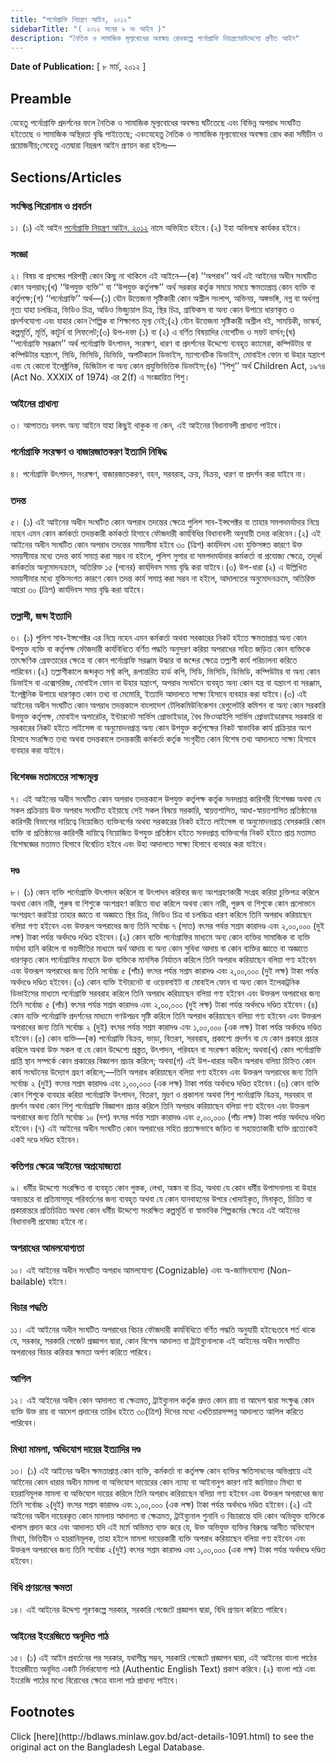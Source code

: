 ```yaml
---
title: "পর্নোগ্রাফি নিয়ন্ত্রণ আইন, ২০১২"
sidebarTitle: "( ২০১২ সনের ৯ নং আইন )"
description: "নৈতিক ও সামাজিক মূল্যবোধের অবক্ষয় রোধকল্পে পর্নোগ্রাফি নিয়ন্ত্রণেরউদ্দেশ্যে প্রণীত আইন"
---
```


**Date of Publication:** [ ৮ মার্চ, ২০১২ ]

## Preamble

যেহেতু পর্নোগ্রাফি প্রদর্শনের ফলে নৈতিক ও সামাজিক মূল্যবোধের অবক্ষয় ঘটিতেছে এবং বিভিন্ন অপরাধ সংঘটিত হইতেছে ও সামাজিক অস্থিরতা বৃদ্ধি পাইতেছে; এবংযেহেতু নৈতিক ও সামাজিক মূল্যবোধের অবক্ষয় রোধ করা সমীচীন ও প্রয়োজনীয়;সেহেতু এতদ্বারা নিম্নরূপ আইন প্রণয়ন করা হইলঃ—

## Sections/Articles

### সংক্ষিপ্ত শিরোনাম ও প্রবর্তন

১। (১) এই আইন [পর্নোগ্রাফি নিয়ন্ত্রণ আইন, ২০১২](/laws/volume-42/act-1091 "পর্নোগ্রাফি নিয়ন্ত্রণ আইন, ২০১২") নামে অভিহিত হইবে।(২) ইহা অবিলম্বে কার্যকর হইবে।

### সংজ্ঞা

২। বিষয় বা প্রসঙ্গের পরিপন্থী কোন কিছু না থাকিলে এই আইনে—(ক) ‘‘অপরাধ’’ অর্থ এই আইনের অধীন সংঘটিত কোন অপরাধ;(খ) ‘‘উপযুক্ত ব্যক্তি’’ বা ‘‘উপযুক্ত কর্তৃপক্ষ’’ অর্থ সরকার কর্তৃক সময়ে সময়ে ক্ষমতাপ্রাপ্ত কোন ব্যক্তি বা কর্তৃপক্ষ;(গ) ‘‘পর্নোগ্রাফি’’ অর্থ—(১) যৌন উত্তেজনা সৃষ্টিকারী কোন অশ্লীল সংলাপ, অভিনয়, অঙ্গভঙ্গি, নগ্ন বা অর্ধনগ্ন নৃত্য যাহা চলচ্চিত্র, ভিডিও চিত্র, অডিও ভিজ্যুয়াল চিত্র, স্থির চিত্র, গ্রাফিকস বা অন্য কোন উপায়ে ধারণকৃত ও প্রদর্শনযোগ্য এবং যাহার কোন শৈল্পিক বা শিক্ষাগত মূল্য নেই;(২) যৌন উত্তেজনা সৃষ্টিকারী অশ্লীল বই, সাময়িকী, ভাস্কর্য, কল্পমূর্তি, মূর্তি, কাটুর্ন বা লিফলেট;(৩) উপ-দফা (১) বা (২) এ বর্ণিত বিষয়াদির নেগেটিভ ও সফট বার্সন;(ঘ) ‘‘পর্নোগ্রাফি সরঞ্জাম’’ অর্থ পর্নোগ্রাফি উৎপাদন, সংরক্ষণ, ধারণ বা প্রদর্শনের উদ্দেশ্যে ব্যবহৃত ক্যামেরা, কম্পিউটার বা কম্পিউটার যন্ত্রাংশ, সিডি, ভিসিডি, ডিভিডি, অপটিক্যাল ডিভাইস, ম্যাগনেটিক ডিভাইস, মোবাইল ফোন বা উহার যন্ত্রাংশ এবং যে কোনো ইলেক্ট্রনিক, ডিজিটাল বা অন্য কোন প্রযুক্তিভিত্তিক ডিভাইস;(ঙ) ‘‘শিশু’’ অর্থ Children Act, ১৯৭৪ (Act No. XXXIX of 1974) এর 2(f) এ সংজ্ঞায়িত শিশু।

### আইনের প্রাধান্য

৩। আপাততঃ বলবৎ অন্য আইনে যাহা কিছুই থাকুক না কেন, এই আইনের বিধানাবলী প্রাধান্য পাইবে।

### পর্নোগ্রাফি সংরক্ষণ ও বাজারজাতকরণ ইত্যাদি নিষিদ্ধ

৪। পর্নোগ্রাফি উৎপাদন, সংরক্ষণ, বাজারজাতকরণ, বহন, সরবরাহ, ক্রয়, বিক্রয়, ধারণ বা প্রদর্শন করা যাইবে না।

### তদন্ত

৫। (১) এই আইনের অধীন সংঘটিত কোন অপরাধ তদন্তের ক্ষেত্রে পুলিশ সাব-ইন্সপেক্টর বা তাহার সমপদমর্যাদার নিম্নে নহেন এমন কোন কর্মকর্তা তদন্তকারী কর্মকর্তা হিসাবে ফৌজদারী কার্যবিধির বিধানাবলী অনুযায়ী তদন্ত করিবেন।(২) এই আইনের অধীন সংঘটিত কোন অপরাধ তদন্তের সময়সীমা হইবে ৩০ (ত্রিশ) কার্যদিবস এবং যুক্তিসঙ্গত কারণে উক্ত সময়সীমার মধ্যে তদন্ত কার্য সমাপ্ত করা সম্ভব না হইলে, পুলিশ সুপার বা সমপদমর্যাদার কর্মকর্তা বা প্রযোজ্য ক্ষেত্রে, তদূর্ধ্ব কর্মকর্তার অনুমোদনক্রমে, অতিরিক্ত ১৫ (পনের) কার্যদিবস সময় বৃদ্ধি করা যাইবে।(৩) উপ-ধারা (২) এ উল্লিখিত সময়সীমার মধ্যে যুক্তিসংগত কারণে কোন তদন্ত কার্য সমাপ্ত করা সম্ভব না হইলে, আদালতের অনুমোদনক্রমে, অতিরিক্ত আরো ৩০ (ত্রিশ) কার্যদিবস সময় বৃদ্ধি করা যাইবে।

### তল্লাশী, জব্দ ইত্যাদি

৬। (১) পুলিশ সাব-ইন্সপেক্টর এর নিম্নে নহেন এমন কর্মকর্তা অথবা সরকারের নিকট হইতে ক্ষমতাপ্রাপ্ত অন্য কোন উপযুক্ত ব্যক্তি বা কর্তৃপক্ষ ফৌজদারী কার্যবিধিতে বর্ণিত পদ্ধতি অনুসরণ করিয়া অপরাধের সহিত জড়িত কোন ব্যক্তিকে তাৎক্ষণিক গ্রেফতারের ক্ষেত্রে বা কোন পর্নোগ্রাফি সরঞ্জাম উদ্ধার বা জব্দের ক্ষেত্রে তল্লাশী কার্য পরিচালনা করিতে পারিবেন।(২) তল্লাশীকালে জব্দকৃত সফ্ট কপি, রূপান্তরিত হার্ড কপি, সিডি, ভিসিডি, ডিভিডি, কম্পিউটার বা অন্য কোন ডিভাইস বা এক্সেসরিজ, মোবাইল ফোন বা উহার যন্ত্রাংশ, অপরাধ সংঘটনে ব্যবহৃত অন্য কোন যন্ত্র বা যন্ত্রাংশ বা সরঞ্জাম, ইলেক্ট্রনিক উপায়ে ধারণকৃত কোন তথ্য বা মেমোরি, ইত্যাদি আদালতে সাক্ষ্য হিসাবে ব্যবহার করা যাইবে।(৩) এই আইনের অধীন সংঘটিত কোন অপরাধ তদন্তকালে বাংলাদেশ টেলিকমিউনিকেশন রেগুলেটরি কমিশন বা অন্য কোন সরকারি উপযুক্ত কর্তৃপক্ষ, মোবাইল অপারেটর, ইন্টারনেট সার্ভিস প্রোভাইডার, বৈধ ভিওআইপি সার্ভিস প্রোভাইডারসহ সরকারি বা সরকারের নিকট হইতে লাইসেন্স বা অনুমোদনপ্রাপ্ত অন্য কোন উপযুক্ত কর্তৃপক্ষের নিকট স্বাভাবিক কার্য প্রক্রিয়ার অংশ হিসাবে সংরক্ষিত তথ্য অথবা তদন্তকালে তদন্তকারী কর্মকর্তা কর্তৃক সংগৃহীত কোন বিশেষ তথ্য আদালতে সাক্ষ্য হিসাবে ব্যবহার করা যাইবে।

### বিশেষজ্ঞ মতামতের সাক্ষ্যমূল্য

৭। এই আইনের অধীন সংঘটিত কোন অপরাধ তদন্তকালে উপযুক্ত কর্তৃপক্ষ কর্তৃক সনদপ্রাপ্ত কারিগরী বিশেষজ্ঞ অথবা যে সকল প্রক্রিয়ায় উক্ত অপরাধ সংঘটিত হইয়াছে সেই সকল বিষয়ে সরকারি, স্বায়ত্তশাসিত, আধা-স্বায়ত্তশাসিত প্রতিষ্ঠানের কারিগরী বিভাগের দায়িত্বে নিয়োজিত ব্যক্তিবর্গের অথবা সরকারের নিকট হইতে লাইসেন্স বা অনুমোদনপ্রাপ্ত বেসরকারি কোন ব্যক্তি বা প্রতিষ্ঠানের কারিগরী দায়িত্বে নিয়োজিত উপযুক্ত প্রতিষ্ঠান হইতে সনদপ্রাপ্ত ব্যক্তিবর্গের নিকট হইতে প্রাপ্ত মতামত বিশেষজ্ঞের মতামত হিসাবে বিবেচিত হইবে এবং উহা আদালতে সাক্ষ্য হিসাবে ব্যবহার করা যাইবে।

### দণ্ড

৮। (১) কোন ব্যক্তি পর্নোগ্রাফি উৎপাদন করিলে বা উৎপাদন করিবার জন্য অংশগ্রহণকারী সংগ্রহ করিয়া চুক্তিপত্র করিলে অথবা কোন নারী, পুরুষ বা শিশুকে অংশগ্রহণ করিতে বাধ্য করিলে অথবা কোন নারী, পুরুষ বা শিশুকে কোন প্রলোভনে অংশগ্রহণ করাইয়া তাহার জ্ঞাতে বা অজ্ঞাতে স্থির চিত্র, ভিডিও চিত্র বা চলচ্চিত্র ধারণ করিলে তিনি অপরাধ করিয়াছেন বলিয়া গণ্য হইবেন এবং উক্তরূপ অপরাধের জন্য তিনি সর্বোচ্চ ৭ (সাত) বৎসর পর্যন্ত সশ্রম কারাদণ্ড এবং ২,০০,০০০ (দুই লক্ষ) টাকা পর্যন্ত অর্থদণ্ডে দণ্ডিত হইবেন।(২) কোন ব্যক্তি পর্নোগ্রাফির মাধ্যমে অন্য কোন ব্যক্তির সামাজিক বা ব্যক্তি মর্যাদা হানি করিলে বা ভয়ভীতির মাধ্যমে অর্থ আদায় বা অন্য কোন সুবিধা আদায় বা কোন ব্যক্তির জ্ঞাতে বা অজ্ঞাতে ধারণকৃত কোন পর্নোগ্রাফির মাধ্যমে উক্ত ব্যক্তিকে মানসিক নির্যাতন করিলে তিনি অপরাধ করিয়াছেন বলিয়া গণ্য হইবেন এবং উক্তরূপ অপরাধের জন্য তিনি সর্বোচ্চ ৫ (পাঁচ) বৎসর পর্যন্ত সশ্রম কারাদণ্ড এবং ২,০০,০০০ (দুই লক্ষ) টাকা পর্যন্ত অর্থদণ্ডে দণ্ডিত হইবেন।(৩) কোন ব্যক্তি ইন্টারনেট বা ওয়েবসাইট বা মোবাইল ফোন বা অন্য কোন ইলেকট্রনিক ডিভাইসের মাধ্যমে পর্নোগ্রাফি সরবরাহ করিলে তিনি অপরাধ করিয়াছেন বলিয়া গণ্য হইবেন এবং উক্তরূপ অপরাধের জন্য তিনি সর্বোচ্চ ৫ (পাঁচ) বৎসর পর্যন্ত সশ্রম কারাদণ্ড এবং ২,০০,০০০ (দুই লক্ষ) টাকা পর্যন্ত অর্থদণ্ডে দণ্ডিত হইবেন।(৪) কোন ব্যক্তি পর্নোগ্রাফি প্রদর্শনের মাধ্যমে গণউপদ্রব সৃষ্টি করিলে তিনি অপরাধ করিয়াছেন বলিয়া গণ্য হইবেন এবং উক্তরূপ অপরাধের জন্য তিনি সর্বোচ্চ ২ (দুই) বৎসর পর্যন্ত সশ্রম কারাদণ্ড এবং ১,০০,০০০ (এক লক্ষ) টাকা পর্যন্ত অর্থদণ্ডে দণ্ডিত হইবেন।(৫) কোন ব্যক্তি—(ক) পর্নোগ্রাফি বিক্রয়, ভাড়া, বিতরণ, সরবরাহ, প্রকাশ্যে প্রদর্শন বা যে কোন প্রকারে প্রচার করিলে অথবা উক্ত সকল বা যে কোন উদ্দেশ্যে প্রস্ত্তত, উৎপাদন, পরিবহন বা সংরক্ষণ করিলে; অথবা(খ) কোন পর্নোগ্রাফি প্রাপ্তি স্থান সম্পর্কে কোন প্রকারের বিজ্ঞাপন প্রচার করিলে; অথবা(গ) এই উপ-ধারার অধীন অপরাধ বলিয়া চিহ্নিত কোন কার্য সংঘটনের উদ্যোগ গ্রহণ করিলে;—তিনি অপরাধ করিয়াছেন বলিয়া গণ্য হইবেন এবং উক্তরূপ অপরাধের জন্য তিনি সর্বোচ্চ ২ (দুই) বৎসর সশ্রম কারাদণ্ড এবং ১,০০,০০০ (এক লক্ষ) টাকা পর্যন্ত অর্থদণ্ডে দণ্ডিত হইবেন।(৬) কোন ব্যক্তি কোন শিশুকে ব্যবহার করিয়া পর্নোগ্রাফি উৎপাদন, বিতরণ, মুদ্রণ ও প্রকাশনা অথবা শিশু পর্নোগ্রাফি বিক্রয়, সরবরাহ বা প্রদর্শন অথবা কোন শিশু পর্নোগ্রাফি বিজ্ঞাপন প্রচার করিলে তিনি অপরাধ করিয়াছেন বলিয়া গণ্য হইবেন এবং উক্তরূপ অপরাধের জন্য তিনি সর্বোচ্চ ১০ (দশ) বৎসর পর্যন্ত সশ্রম কারাদণ্ড এবং ৫,০০,০০০ (পাঁচ লক্ষ) টাকা পর্যন্ত অর্থদণ্ডে দণ্ডিত হইবেন।(৭) এই আইনের অধীন সংঘটিত কোন অপরাধের সহিত প্রত্যক্ষভাবে জড়িত বা সহায়তাকারী ব্যক্তি প্রত্যেকেই একই দণ্ডে দণ্ডিত হইবেন।

### কতিপয় ক্ষেত্রে আইনের অপ্রযোজ্যতা

৯। ধর্মীয় উদ্দেশ্যে সংরক্ষিত বা ব্যবহৃত কোন পুস্তক, লেখা, অঙ্কন বা চিত্র, অথবা যে কোন ধর্মীয় উপাসনালয় বা উহার অভ্যন্তরে বা প্রতিমাসমূহ পরিবর্তনের জন্য ব্যবহৃত অথবা যে কোন যানবাহনের উপরে খোদাইকৃত, মিনাকৃত, চিত্রিত বা প্রকারান্তরে প্রতিচিত্রিত অথবা কোন ধর্মীয় উদ্দেশ্যে সংরক্ষিত কল্পমূর্তি বা স্বাভাবিক শিল্পকর্মের ক্ষেত্রে এই আইনের বিধানাবলী প্রযোজ্য হইবে না।

### অপরাধের আমলযোগ্যতা

১০। এই আইনের অধীন সংঘটিত অপরাধ আমলযোগ্য (Cognizable) এবং অ-জামিনযোগ্য (Non-bailable) হইবে।

### বিচার পদ্ধতি

১১। এই আইনের অধীন সংঘটিত অপরাধের বিচার ফৌজদারী কার্যবিধিতে বর্ণিত পদ্ধতি অনুযায়ী হইবেঃতবে শর্ত থাকে যে, সরকার, সরকারি গেজেট প্রজ্ঞাপন দ্বারা, কোন বিশেষ আদালত বা ট্রাইব্যুনালকে এই আইনের অধীন সংঘটিত অপরাধের বিচার করিবার ক্ষমতা অর্পণ করিতে পারিবে।

### আপিল

১২। এই আইনের অধীন কোন আদালত বা ক্ষেত্রমত, ট্রাইব্যুনাল কর্তৃক প্রদত্ত কোন রায় বা আদেশ দ্বারা সংক্ষুব্ধ কোন ব্যক্তি উক্ত রায় বা আদেশ প্রদানের তারিখ হইতে ৩০(ত্রিশ) দিনের মধ্যে এখতিয়ারসম্পন্ন আদালতে আপিল করিতে পারিবেন।

### মিথ্যা মামলা, অভিযোগ দায়ের ইত্যাদির দণ্ড

১৩। (১) এই আইনের অধীন ক্ষমতাপ্রাপ্ত কোন ব্যক্তি, কর্মকর্তা বা কর্তৃপক্ষ কোন ব্যক্তির ক্ষতিসাধনের অভিপ্রায়ে এই আইনের কোন ধারার অধীন মামলা বা অভিযোগ দায়েরের কোন ন্যায্য বা আইনানুগ কারণ নাই জানিয়াও মিথ্যা বা হয়রানিমূলক মামলা বা অভিযোগ দায়ের করিলে তিনি অপরাধ করিয়াছেন বলিয়া গণ্য হইবেন এবং উক্তরূপ অপরাধের জন্য তিনি সর্বোচ্চ ২(দুই) বৎসর সশ্রম কারাদণ্ড এবং ১,০০,০০০ (এক লক্ষ) টাকা পর্যন্ত অর্থদণ্ডে দণ্ডিত হইবেন।(২) এই আইনের অধীন দায়েরকৃত কোন মামলায় আদালত বা ক্ষেত্রমত, ট্রাইব্যুনাল শুনানি ও বিচারান্তে যদি কোন অভিযুক্ত ব্যক্তিকে খালাস প্রদান করে এবং আদালত যদি এই মর্মে অভিমত ব্যক্ত করে যে, উক্ত অভিযুক্ত ব্যক্তির বিরুদ্ধে আনীত অভিযোগ মিথ্যা, ভিত্তিহীন ও হয়রানিমূলক, তাহা হইলে মামলা দায়েরকারী ব্যক্তি অপরাধ করিয়াছেন বলিয়া গণ্য হইবেন এবং উক্তরূপ অপরাধের জন্য তিনি সর্বোচ্চ ২(দুই) বৎসর সশ্রম কারাদণ্ড এবং ১,০০,০০০ (এক লক্ষ) টাকা পর্যন্ত অর্থদণ্ডে দণ্ডিত হইবেন।

### বিধি প্রণয়নের ক্ষমতা

১৪। এই আইনের উদ্দেশ্য পূরণকল্পে সরকার, সরকারি গেজেটে প্রজ্ঞাপন দ্বারা, বিধি প্রণয়ন করিতে পারিবে।

### আইনের ইংরেজিতে অনূদিত পাঠ

১৫। (১) এই আইন প্রবর্তনের পর সরকার, যথাশীঘ্র সম্ভব, সরকারি গেজেটে প্রজ্ঞাপন দ্বারা, এই আইনের বাংলা পাঠের ইংরেজীতে অনূদিত একটি নির্ভরযোগ্য পাঠ (Authentic English Text) প্রকাশ করিবে।(২) বাংলা পাঠ এবং ইংরেজি পাঠের মধ্যে বিরোধের ক্ষেত্রে বাংলা পাঠ প্রাধান্য পাইবে।

## Footnotes

<Note>
  Click [here](http://bdlaws.minlaw.gov.bd/act-details-1091.html) to see the original act on the Bangladesh Legal Database.
</Note>
